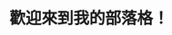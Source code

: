 ---
title: 歡迎來到我的部落格！
description: 在這個網站中，我會分享一些專案的開發過程、社群參加心得，或是單純的雜談閒聊。我喜歡探索各種前端技術和工具，第一篇文章就讓我們一起來看看我是怎麼架設這個部落格吧！
labels:
  - 閒聊
  - 網頁開發
publishedOn: 2024-04-14
isPublished: false
ogImageUrl: /assets/{slug}/cover.png
---